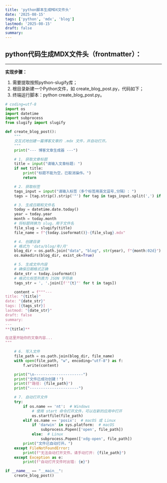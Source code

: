 ```yaml
---
title: 'python脚本生成MDX文件头'
date: '2025-08-15'
tags: ['python', 'mdx', 'blog']
lastmod: '2025-08-15'
draft: false
summary:
---
```


## python代码生成MDX文件头（frontmatter）：

---

**实现步骤：**

1. 需要提取按照python-slugify库；
2. 根目录新建一个Python文件，如 create_blog_post.py，代码如下；
3. 终端运行脚本：python create_blog_post.py。

```python
# coding=utf-8
import os
import datetime
import subprocess
from slugify import slugify

def create_blog_post():
    """
    交互式地创建一篇博客文章的 .mdx 文件，并自动打开。
    """
    print("--- 博客文章生成器 ---")

    # 1. 获取文章标题
    title = input("请输入文章标题: ")
    if not title:
        print("标题不能为空，已取消操作。")
        return

    # 2. 获取标签
    tags_input = input("请输入标签（多个标签用英文逗号,分隔）: ")
    tags = [tag.strip().strip('"') for tag in tags_input.split(',') if tag.strip()]

    # 3. 生成日期和文件名
    today = datetime.date.today()
    year = today.year
    month = today.month
    # 将标题转换为 slug，用于文件名
    file_slug = slugify(title)
    file_name = f"{today.isoformat()}-{file_slug}.mdx"

    # 4. 创建目录
    # 格式为 'data/blog/年/月'
    blog_dir = os.path.join("data", "blog", str(year), f"{month:02d}")
    os.makedirs(blog_dir, exist_ok=True)

    # 5. 生成文件内容
    # 确保日期格式正确
    date_str = today.isoformat()
    # 格式化标签列表为 JSON 字符串
    tags_str = ', '.join([f'"{t}"' for t in tags])

    content = f"""---
title: "{title}"
date: "{date_str}"
tags: [{tags_str}]
lastmod: "{date_str}"
draft: false
summary:
---
**{title}**

在这里开始你的文章内容...
"""

    # 6. 写入文件
    file_path = os.path.join(blog_dir, file_name)
    with open(file_path, "w", encoding="utf-8") as f:
        f.write(content)

    print("\n----------------------")
    print("文件已成功创建！")
    print(f"路径: {file_path}")
    print("----------------------")

    # 7. 自动打开文件
    try:
        if os.name == 'nt':  # Windows
            # 使用 start 命令打开文件，可以在新的应用中打开
            os.startfile(file_path)
        elif os.name == 'posix':  # macOS 或 Linux
            if 'darwin' in sys.platform:  # macOS
                subprocess.Popen(['open', file_path])
            else:  # Linux
                subprocess.Popen(['xdg-open', file_path])
        print("文件已自动打开。")
    except FileNotFoundError:
        print(f"无法自动打开文件。请手动打开: {file_path}")
    except Exception as e:
        print(f"自动打开文件时出错: {e}")

if __name__ == "__main__":
    create_blog_post()

```
